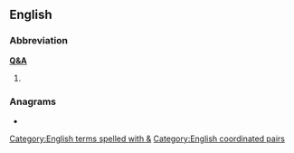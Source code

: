 {{also|qa|QA|.qa|-qa|Q & A}}
==English==

===Abbreviation===
'''[[Q]][[&]][[A]]'''

# {{alternative spelling of|Q and A|lang=en}}

===Anagrams===
* {{anagrams|en|AQ|aq}}

[[Category:English terms spelled with &]]
[[Category:English coordinated pairs]]